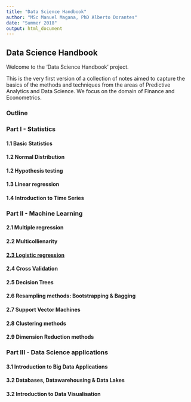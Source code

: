```yaml
---
title: "Data Science Handbook"
author: "MSc Manuel Magana, PhD Alberto Dorantes"
date: "Summer 2018"
output: html_document
---
```


## Data Science Handbook

Welcome to the 'Data Science Handbook' project. 

This is the very first version of a collection of notes aimed to capture the basics of the methods and techniques from the areas of Predictive Analytics and Data Science. We focus on the domain of Finance and Econometrics.

### Outline

### Part I - Statistics

#### 1.1 Basic Statistics

#### 1.2 Normal Distribution

#### 1.2 Hypothesis testing

#### 1.3 Linear regression

#### 1.4 Introduction to Time Series

### Part II - Machine Learning

#### 2.1 Multiple regression

#### 2.2 Multicollienarity

#### [2.3 Logistic regression](https://github.com/jmagan01/DataScienceHandbook/blob/master/2.3%20Logistic%20regression.Rmd)

#### 2.4 Cross Validation

#### 2.5 Decision Trees

#### 2.6 Resampling methods: Bootstrapping & Bagging

#### 2.7 Support Vector Machines

#### 2.8 Clustering methods

#### 2.9 Dimension Reduction methods

### Part III - Data Science applications

#### 3.1 Introduction to Big Data Applications

#### 3.2 Databases, Datawarehousing & Data Lakes

#### 3.2 Introduction to Data Visualisation